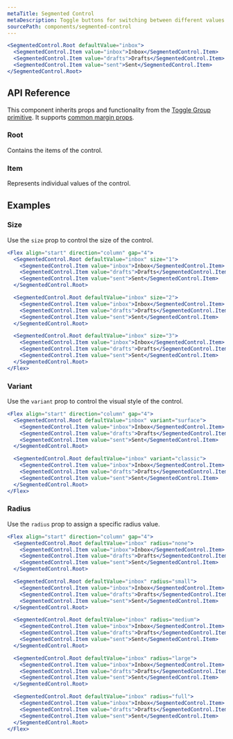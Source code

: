 ```yaml
---
metaTitle: Segmented Control
metaDescription: Toggle buttons for switching between different values or views.
sourcePath: components/segmented-control
---
```


```jsx live=true
<SegmentedControl.Root defaultValue="inbox">
  <SegmentedControl.Item value="inbox">Inbox</SegmentedControl.Item>
  <SegmentedControl.Item value="drafts">Drafts</SegmentedControl.Item>
  <SegmentedControl.Item value="sent">Sent</SegmentedControl.Item>
</SegmentedControl.Root>
```

## API Reference

This component inherits props and functionality from the [Toggle Group primitive](/primitives/docs/components/toggle-group). It supports [common margin props](/themes/docs/overview/layout#margin-props).

### Root

Contains the items of the control.

<ThemesPropsTable defs="segmentedControlRootPropDefs" />

### Item

Represents individual values of the control.

## Examples

### Size

Use the `size` prop to control the size of the control.

```jsx live="true"
<Flex align="start" direction="column" gap="4">
  <SegmentedControl.Root defaultValue="inbox" size="1">
    <SegmentedControl.Item value="inbox">Inbox</SegmentedControl.Item>
    <SegmentedControl.Item value="drafts">Drafts</SegmentedControl.Item>
    <SegmentedControl.Item value="sent">Sent</SegmentedControl.Item>
  </SegmentedControl.Root>

  <SegmentedControl.Root defaultValue="inbox" size="2">
    <SegmentedControl.Item value="inbox">Inbox</SegmentedControl.Item>
    <SegmentedControl.Item value="drafts">Drafts</SegmentedControl.Item>
    <SegmentedControl.Item value="sent">Sent</SegmentedControl.Item>
  </SegmentedControl.Root>

  <SegmentedControl.Root defaultValue="inbox" size="3">
    <SegmentedControl.Item value="inbox">Inbox</SegmentedControl.Item>
    <SegmentedControl.Item value="drafts">Drafts</SegmentedControl.Item>
    <SegmentedControl.Item value="sent">Sent</SegmentedControl.Item>
  </SegmentedControl.Root>
</Flex>
```

### Variant

Use the `variant` prop to control the visual style of the control.

```jsx live="true"
<Flex align="start" direction="column" gap="4">
  <SegmentedControl.Root defaultValue="inbox" variant="surface">
    <SegmentedControl.Item value="inbox">Inbox</SegmentedControl.Item>
    <SegmentedControl.Item value="drafts">Drafts</SegmentedControl.Item>
    <SegmentedControl.Item value="sent">Sent</SegmentedControl.Item>
  </SegmentedControl.Root>

  <SegmentedControl.Root defaultValue="inbox" variant="classic">
    <SegmentedControl.Item value="inbox">Inbox</SegmentedControl.Item>
    <SegmentedControl.Item value="drafts">Drafts</SegmentedControl.Item>
    <SegmentedControl.Item value="sent">Sent</SegmentedControl.Item>
  </SegmentedControl.Root>
</Flex>
```

### Radius

Use the `radius` prop to assign a specific radius value.

```jsx live="true"
<Flex align="start" direction="column" gap="4">
  <SegmentedControl.Root defaultValue="inbox" radius="none">
    <SegmentedControl.Item value="inbox">Inbox</SegmentedControl.Item>
    <SegmentedControl.Item value="drafts">Drafts</SegmentedControl.Item>
    <SegmentedControl.Item value="sent">Sent</SegmentedControl.Item>
  </SegmentedControl.Root>

  <SegmentedControl.Root defaultValue="inbox" radius="small">
    <SegmentedControl.Item value="inbox">Inbox</SegmentedControl.Item>
    <SegmentedControl.Item value="drafts">Drafts</SegmentedControl.Item>
    <SegmentedControl.Item value="sent">Sent</SegmentedControl.Item>
  </SegmentedControl.Root>

  <SegmentedControl.Root defaultValue="inbox" radius="medium">
    <SegmentedControl.Item value="inbox">Inbox</SegmentedControl.Item>
    <SegmentedControl.Item value="drafts">Drafts</SegmentedControl.Item>
    <SegmentedControl.Item value="sent">Sent</SegmentedControl.Item>
  </SegmentedControl.Root>

  <SegmentedControl.Root defaultValue="inbox" radius="large">
    <SegmentedControl.Item value="inbox">Inbox</SegmentedControl.Item>
    <SegmentedControl.Item value="drafts">Drafts</SegmentedControl.Item>
    <SegmentedControl.Item value="sent">Sent</SegmentedControl.Item>
  </SegmentedControl.Root>

  <SegmentedControl.Root defaultValue="inbox" radius="full">
    <SegmentedControl.Item value="inbox">Inbox</SegmentedControl.Item>
    <SegmentedControl.Item value="drafts">Drafts</SegmentedControl.Item>
    <SegmentedControl.Item value="sent">Sent</SegmentedControl.Item>
  </SegmentedControl.Root>
</Flex>
```
